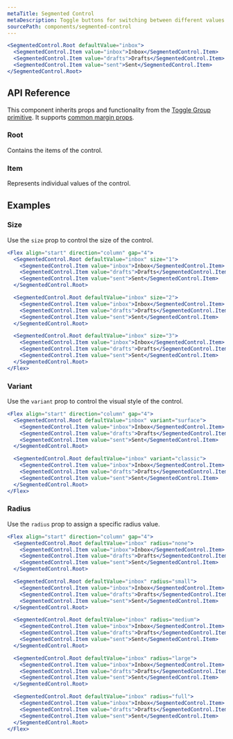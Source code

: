 ```yaml
---
metaTitle: Segmented Control
metaDescription: Toggle buttons for switching between different values or views.
sourcePath: components/segmented-control
---
```


```jsx live=true
<SegmentedControl.Root defaultValue="inbox">
  <SegmentedControl.Item value="inbox">Inbox</SegmentedControl.Item>
  <SegmentedControl.Item value="drafts">Drafts</SegmentedControl.Item>
  <SegmentedControl.Item value="sent">Sent</SegmentedControl.Item>
</SegmentedControl.Root>
```

## API Reference

This component inherits props and functionality from the [Toggle Group primitive](/primitives/docs/components/toggle-group). It supports [common margin props](/themes/docs/overview/layout#margin-props).

### Root

Contains the items of the control.

<ThemesPropsTable defs="segmentedControlRootPropDefs" />

### Item

Represents individual values of the control.

## Examples

### Size

Use the `size` prop to control the size of the control.

```jsx live="true"
<Flex align="start" direction="column" gap="4">
  <SegmentedControl.Root defaultValue="inbox" size="1">
    <SegmentedControl.Item value="inbox">Inbox</SegmentedControl.Item>
    <SegmentedControl.Item value="drafts">Drafts</SegmentedControl.Item>
    <SegmentedControl.Item value="sent">Sent</SegmentedControl.Item>
  </SegmentedControl.Root>

  <SegmentedControl.Root defaultValue="inbox" size="2">
    <SegmentedControl.Item value="inbox">Inbox</SegmentedControl.Item>
    <SegmentedControl.Item value="drafts">Drafts</SegmentedControl.Item>
    <SegmentedControl.Item value="sent">Sent</SegmentedControl.Item>
  </SegmentedControl.Root>

  <SegmentedControl.Root defaultValue="inbox" size="3">
    <SegmentedControl.Item value="inbox">Inbox</SegmentedControl.Item>
    <SegmentedControl.Item value="drafts">Drafts</SegmentedControl.Item>
    <SegmentedControl.Item value="sent">Sent</SegmentedControl.Item>
  </SegmentedControl.Root>
</Flex>
```

### Variant

Use the `variant` prop to control the visual style of the control.

```jsx live="true"
<Flex align="start" direction="column" gap="4">
  <SegmentedControl.Root defaultValue="inbox" variant="surface">
    <SegmentedControl.Item value="inbox">Inbox</SegmentedControl.Item>
    <SegmentedControl.Item value="drafts">Drafts</SegmentedControl.Item>
    <SegmentedControl.Item value="sent">Sent</SegmentedControl.Item>
  </SegmentedControl.Root>

  <SegmentedControl.Root defaultValue="inbox" variant="classic">
    <SegmentedControl.Item value="inbox">Inbox</SegmentedControl.Item>
    <SegmentedControl.Item value="drafts">Drafts</SegmentedControl.Item>
    <SegmentedControl.Item value="sent">Sent</SegmentedControl.Item>
  </SegmentedControl.Root>
</Flex>
```

### Radius

Use the `radius` prop to assign a specific radius value.

```jsx live="true"
<Flex align="start" direction="column" gap="4">
  <SegmentedControl.Root defaultValue="inbox" radius="none">
    <SegmentedControl.Item value="inbox">Inbox</SegmentedControl.Item>
    <SegmentedControl.Item value="drafts">Drafts</SegmentedControl.Item>
    <SegmentedControl.Item value="sent">Sent</SegmentedControl.Item>
  </SegmentedControl.Root>

  <SegmentedControl.Root defaultValue="inbox" radius="small">
    <SegmentedControl.Item value="inbox">Inbox</SegmentedControl.Item>
    <SegmentedControl.Item value="drafts">Drafts</SegmentedControl.Item>
    <SegmentedControl.Item value="sent">Sent</SegmentedControl.Item>
  </SegmentedControl.Root>

  <SegmentedControl.Root defaultValue="inbox" radius="medium">
    <SegmentedControl.Item value="inbox">Inbox</SegmentedControl.Item>
    <SegmentedControl.Item value="drafts">Drafts</SegmentedControl.Item>
    <SegmentedControl.Item value="sent">Sent</SegmentedControl.Item>
  </SegmentedControl.Root>

  <SegmentedControl.Root defaultValue="inbox" radius="large">
    <SegmentedControl.Item value="inbox">Inbox</SegmentedControl.Item>
    <SegmentedControl.Item value="drafts">Drafts</SegmentedControl.Item>
    <SegmentedControl.Item value="sent">Sent</SegmentedControl.Item>
  </SegmentedControl.Root>

  <SegmentedControl.Root defaultValue="inbox" radius="full">
    <SegmentedControl.Item value="inbox">Inbox</SegmentedControl.Item>
    <SegmentedControl.Item value="drafts">Drafts</SegmentedControl.Item>
    <SegmentedControl.Item value="sent">Sent</SegmentedControl.Item>
  </SegmentedControl.Root>
</Flex>
```
